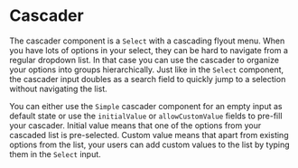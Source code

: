 
<Meta title="MDX|Cascader" component={Cascader} />

# Cascader

The cascader component is a `Select` with a cascading flyout menu. When you have lots of options in your select, they can be hard to navigate from a regular dropdown list. In that case you can use the cascader to organize your options into groups hierarchically. Just like in the `Select` component, the cascader input doubles as a search field to quickly jump to a selection without navigating the list. 

You can either use the `Simple` cascader component for an empty input as default state or use the `initialValue` or `allowCustomValue` fields to pre-fill your cascader. Initial value means that one of the options from your cascaded list is pre-selected. Custom value means that apart from existing options from the list, your users can add custom values to the list by typing them in the `Select` input.

<Props of={Cascader}/>
